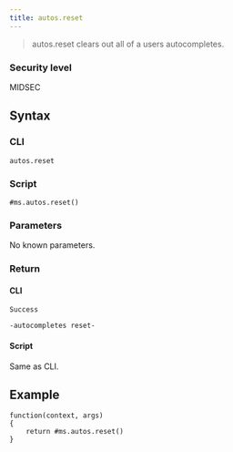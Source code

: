```yaml
---
title: autos.reset
---
```


> autos.reset clears out all of a users autocompletes.

### Security level

MIDSEC

## Syntax

### CLI

```
autos.reset
```

### Script

```
#ms.autos.reset()
```

### Parameters

No known parameters.

### Return

#### CLI

```
Success

-autocompletes reset-
```

#### Script

Same as CLI.

## Example

```
function(context, args)
{
	return #ms.autos.reset()
}
```
